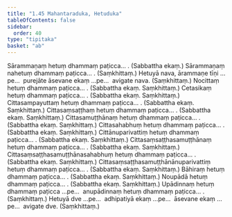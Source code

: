 ```yaml
---
title: "1.45 Mahantaraduka, Hetuduka"
tableOfContents: false
sidebar:
  order: 40
type: "tipitaka"
basket: "ab"
---
```



<DynamicBreadcrumb />

<Division number="86">

<Paragraph number="258">
Sārammaṇaṃ hetuṃ dhammaṃ paṭicca… . (Sabbattha ekaṃ.) Sārammaṇaṃ nahetuṃ dhammaṃ paṭicca… . (Saṃkhittaṃ.)
</Paragraph>

<Paragraph number="259">
Hetuyā nava, ārammaṇe tīṇi …pe…  purejāte āsevane ekaṃ …pe…  avigate nava. (Saṃkhittaṃ.)
</Paragraph>

</Division>
<Division number="87">

<Paragraph number="260">
Nocittaṃ hetuṃ dhammaṃ paṭicca… . (Sabbattha ekaṃ. Saṃkhittaṃ.)
</Paragraph>

<Paragraph number="261">
Cetasikaṃ hetuṃ dhammaṃ paṭicca… . (Sabbattha ekaṃ. Saṃkhittaṃ.)
</Paragraph>

<Paragraph number="262">
Cittasampayuttaṃ hetuṃ dhammaṃ paṭicca… . (Sabbattha ekaṃ. Saṃkhittaṃ.)
</Paragraph>

<Paragraph number="263">
Cittasaṃsaṭṭhaṃ hetuṃ dhammaṃ paṭicca… . (Sabbattha ekaṃ. Saṃkhittaṃ.)
</Paragraph>

<Paragraph number="264">
Cittasamuṭṭhānaṃ hetuṃ dhammaṃ paṭicca… . (Sabbattha ekaṃ. Saṃkhittaṃ.)
</Paragraph>

<Paragraph number="265">
Cittasahabhuṃ hetuṃ dhammaṃ paṭicca… . (Sabbattha ekaṃ. Saṃkhittaṃ.)
</Paragraph>

<Paragraph number="266">
Cittānuparivattiṃ hetuṃ dhammaṃ paṭicca… . (Sabbattha ekaṃ. Saṃkhittaṃ.)
</Paragraph>

<Paragraph number="267">
Cittasaṃsaṭṭhasamuṭṭhānaṃ hetuṃ dhammaṃ paṭicca… . (Sabbattha ekaṃ. Saṃkhittaṃ.)
</Paragraph>

<Paragraph number="268">
Cittasaṃsaṭṭhasamuṭṭhānasahabhuṃ hetuṃ dhammaṃ paṭicca… . (Sabbattha ekaṃ. Saṃkhittaṃ.)
</Paragraph>

<Paragraph number="269">
Cittasaṃsaṭṭhasamuṭṭhānānuparivattiṃ hetuṃ dhammaṃ paṭicca… . (Sabbattha ekaṃ. Saṃkhittaṃ.)
</Paragraph>

<Paragraph number="270">
Bāhiraṃ hetuṃ dhammaṃ paṭicca… . (Sabbattha ekaṃ. Saṃkhittaṃ.)
</Paragraph>

<Paragraph number="271">
Noupādā hetuṃ dhammaṃ paṭicca… . (Sabbattha ekaṃ. Saṃkhittaṃ.)
</Paragraph>

<Paragraph number="272">
Upādinnaṃ hetuṃ dhammaṃ paṭicca …pe…  anupādinnaṃ hetuṃ dhammaṃ paṭicca… . (Saṃkhittaṃ.)
</Paragraph>

<Paragraph number="273">
Hetuyā dve …pe…  adhipatiyā ekaṃ …pe…  āsevane ekaṃ …pe…  avigate dve. (Saṃkhittaṃ.)
</Paragraph>
</Division>